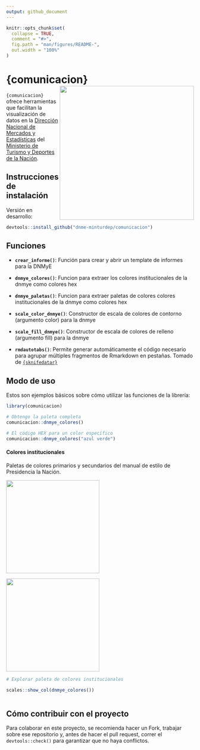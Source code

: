 ```yaml
---
output: github_document
---
```


<!-- README.md is generated from README.Rmd. Please edit that file -->

```r
knitr::opts_chunk$set(
  collapse = TRUE,
  comment = "#>",
  fig.path = "man/figures/README-",
  out.width = "100%"
)
```

# {comunicacion} <a href="https://dnme-minturdep.github.io/comunicacion/"><img src="man/figures/logo.png" align="right" height="360" /></a>


<!-- badges: start -->
<!-- badges: end -->


`{comunicacion}` ofrece herramientas que facilitan la visualización de datos en la [Dirección Nacional de Mercados y Estadísticas](https://www.yvera.tur.ar/sinta/) del [Ministerio de Turismo y Deportes de la Nación](https://www.argentina.gob.ar/turismoydeportes).



## Instrucciones de instalación

Versión en desarrollo:

``` r
devtools::install_github("dnme-minturdep/comunicacion")
```

## Funciones  

- **`crear_informe()`**: Función para crear y abrir un template de informes para la DNMyE

- **`dnmye_colores()`**: Funcion para extraer los colores institucionales de la dnmye como colores hex

- **`dnmye_paletas()`**: Funcion para extraer paletas de colores colores institucionales de la dnmye como colores hex

- **`scale_color_dnmye()`**: Constructor de escala de colores de contorno (argumento color) para la dnmye

- **`scale_fill_dnmye()`**: Constructor de escala de colores de relleno (argumento fill) para la dnmye

- **`rmdautotabs()`**: Permite generar automáticamente el código necesario para agrupar múltiples fragmentos de Rmarkdown en pestañas. Tomado de [`{sknifedatar}`](https://github.com/rafzamb/sknifedatar)

## Modo de uso

Estos son ejemplos básicos sobre cómo utilizar las funciones de la librería:


```r
library(comunicacion)

# Obtengo la paleta completa
comunicacion::dnmye_colores()

# El código HEX para un color específico 
comunicacion::dnmye_colores("azul verde")

```


#### Colores institucionales 

Paletas de colores primarios y secundarios del manual de estilo de Presidencia la Nación. 

<a><img src='man/figures/paleta_institucional_1.png' height="250" /></a>

<a><img src='man/figures/paleta_institucional_2.png' height="250" /></a>


```r

# Explorar paleta de colores institucionales

scales::show_col(dnmye_colores())



```

## Cómo contribuir con el proyecto

Para colaborar en este proyecto, se recomienda hacer un Fork, trabajar sobre ese repositorio y, antes de hacer el pull request, correr el `devtools::check()` para garantizar que no haya conflictos.




